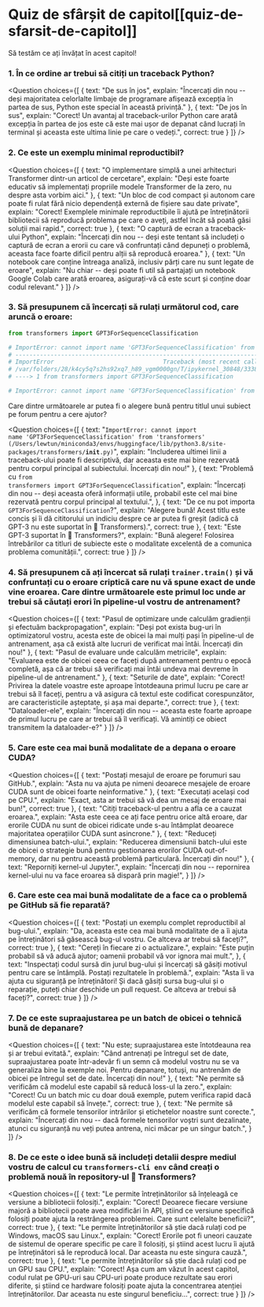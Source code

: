 <!-- DISABLE-FRONTMATTER-SECTIONS -->

# Quiz de sfârșit de capitol[[quiz-de-sfarsit-de-capitol]]

<CourseFloatingBanner
    chapter={8}
    classNames="absolute z-10 right-0 top-0"
/>

Să testăm ce ați învățat în acest capitol!

### 1. În ce ordine ar trebui să citiți un traceback Python?

<Question
	choices={[
		{
			text: "De sus în jos",
			explain: "Încercați din nou -- deși majoritatea celorlalte limbaje de programare afișează excepția în partea de sus, Python este special în această privință."
		},
		{
			text: "De jos în sus",
			explain: "Corect! Un avantaj al traceback-urilor Python care arată excepția în partea de jos este că este mai ușor de depanat când lucrați în terminal și aceasta este ultima linie pe care o vedeți.",
			correct: true
		}
	]}
/>

### 2. Ce este un exemplu minimal reproductibil?

<Question
	choices={[
		{
			text: "O implementare simplă a unei arhitecturi Transformer dintr-un articol de cercetare",
			explain: "Deși este foarte educativ să implementați propriile modele Transformer de la zero, nu despre asta vorbim aici."
		},
		{
			text: "Un bloc de cod compact și autonom care poate fi rulat fără nicio dependență externă de fișiere sau date private",
			explain: "Corect! Exemplele minimale reproductibile îi ajută pe întreținătorii bibliotecii să reproducă problema pe care o aveți, astfel încât să poată găsi soluții mai rapid.",
			correct: true
		},
		{
			text: "O captură de ecran a traceback-ului Python",
			explain: "Încercați din nou -- deși este tentant să includeți o captură de ecran a erorii cu care vă confruntați când depuneți o problemă, aceasta face foarte dificil pentru alții să reproducă eroarea."
		},
		{
			text: "Un notebook care conține întreaga analiză, inclusiv părți care nu sunt legate de eroare",
			explain: "Nu chiar -- deși poate fi util să partajați un notebook Google Colab care arată eroarea, asigurați-vă că este scurt și conține doar codul relevant."
		}
	]}
/>

### 3. Să presupunem că încercați să rulați următorul cod, care aruncă o eroare:

```py
from transformers import GPT3ForSequenceClassification

# ImportError: cannot import name 'GPT3ForSequenceClassification' from 'transformers' (/Users/lewtun/miniconda3/envs/huggingface/lib/python3.8/site-packages/transformers/__init__.py)
# ---------------------------------------------------------------------------
# ImportError                               Traceback (most recent call last)
# /var/folders/28/k4cy5q7s2hs92xq7_h89_vgm0000gn/T/ipykernel_30848/333858878.py in <module>
# ----> 1 from transformers import GPT3ForSequenceClassification

# ImportError: cannot import name 'GPT3ForSequenceClassification' from 'transformers' (/Users/lewtun/miniconda3/envs/huggingface/lib/python3.8/site-packages/transformers/__init__.py)
```

Care dintre următoarele ar putea fi o alegere bună pentru titlul unui subiect pe forum pentru a cere ajutor?

<Question
	choices={[
		{
			text: "<code>ImportError: cannot import name 'GPT3ForSequenceClassification' from 'transformers' (/Users/lewtun/miniconda3/envs/huggingface/lib/python3.8/site-packages/transformers/__init__.py)</code>",
			explain: "Includerea ultimei linii a traceback-ului poate fi descriptivă, dar aceasta este mai bine rezervată pentru corpul principal al subiectului. Încercați din nou!"
		},
		{
			text: "Problemă cu <code>from transformers import GPT3ForSequenceClassification</code>",
			explain: "Încercați din nou -- deși aceasta oferă informații utile, probabil este cel mai bine rezervată pentru corpul principal al textului.",
		},
		{
			text: "De ce nu pot importa <code>GPT3ForSequenceClassification</code>?",
			explain: "Alegere bună! Acest titlu este concis și îi dă cititorului un indiciu despre ce ar putea fi greșit (adică că GPT-3 nu este suportat în 🤗 Transformers).",
			correct: true
		},
		{
			text: "Este GPT-3 suportat în 🤗 Transformers?",
			explain: "Bună alegere! Folosirea întrebărilor ca titluri de subiecte este o modalitate excelentă de a comunica problema comunității.",
			correct: true
		}
	]}
/>

### 4. Să presupunem că ați încercat să rulați `trainer.train()` și vă confruntați cu o eroare criptică care nu vă spune exact de unde vine eroarea. Care dintre următoarele este primul loc unde ar trebui să căutați erori în pipeline-ul vostru de antrenament?

<Question
	choices={[
		{
			text: "Pasul de optimizare unde calculăm gradienții și efectuăm backpropagation",
			explain: "Deși pot exista bug-uri în optimizatorul vostru, acesta este de obicei la mai mulți pași în pipeline-ul de antrenament, așa că există alte lucruri de verificat mai întâi. Încercați din nou!"
		},
		{
			text: "Pasul de evaluare unde calculăm metricile",
			explain: "Evaluarea este de obicei ceea ce faceți după antrenament pentru o epocă completă, așa că ar trebui să verificați mai întâi undeva mai devreme în pipeline-ul de antrenament."
		},
		{
			text: "Seturile de date",
			explain: "Corect! Privirea la datele voastre este aproape întotdeauna primul lucru pe care ar trebui să îl faceți, pentru a vă asigura că textul este codificat corespunzător, are caracteristicile așteptate, și așa mai departe.",
			correct: true
		},
		{
			text: "Dataloader-ele",
			explain: "Încercați din nou -- aceasta este foarte aproape de primul lucru pe care ar trebui să îl verificați. Vă amintiți ce obiect transmitem la dataloader-e?"
		}
	]}
/>

### 5. Care este cea mai bună modalitate de a depana o eroare CUDA?

<Question
	choices={[
		{
			text: "Postați mesajul de eroare pe forumuri sau GitHub.",
			explain: "Asta nu va ajuta pe nimeni deoarece mesajele de eroare CUDA sunt de obicei foarte neinformative."
		},
		{
			text: "Executați același cod pe CPU.",
			explain: "Exact, asta ar trebui să vă dea un mesaj de eroare mai bun!",
			correct: true
		},
		{
			text: "Citiți traceback-ul pentru a afla ce a cauzat eroarea.",
			explain: "Asta este ceea ce ați face pentru orice altă eroare, dar erorile CUDA nu sunt de obicei ridicate unde s-au întâmplat deoarece majoritatea operațiilor CUDA sunt asincrone."
		},
		{
			text: "Reduceți dimensiunea batch-ului.",
			explain: "Reducerea dimensiunii batch-ului este de obicei o strategie bună pentru gestionarea erorilor CUDA out-of-memory, dar nu pentru această problemă particulară. Încercați din nou!"
		},
		{
			text: "Reporniți kernel-ul Jupyter.",
			explain: "Încercați din nou -- repornirea kernel-ului nu va face eroarea să dispară prin magie!",
		}
	]}
/>

### 6. Care este cea mai bună modalitate de a face ca o problemă pe GitHub să fie reparată?

<Question
	choices={[
		{
			text: "Postați un exemplu complet reproductibil al bug-ului.",
			explain: "Da, aceasta este cea mai bună modalitate de a îi ajuta pe întreținători să găsească bug-ul vostru. Ce altceva ar trebui să faceți?",
			correct: true
		},
		{
			text: "Cereți în fiecare zi o actualizare.",
			explain: "Este puțin probabil să vă aducă ajutor; oamenii probabil vă vor ignora mai mult.",
		},
		{
			text: "Inspectați codul sursă din jurul bug-ului și încercați să găsiți motivul pentru care se întâmplă. Postați rezultatele în problemă.",
			explain: "Asta îi va ajuta cu siguranță pe întreținători! Și dacă găsiți sursa bug-ului și o reparație, puteți chiar deschide un pull request. Ce altceva ar trebui să faceți?",
			correct: true
		}
	]}
/>

### 7. De ce este supraajustarea pe un batch de obicei o tehnică bună de depanare?

<Question
	choices={[
		{
			text: "Nu este; supraajustarea este întotdeauna rea și ar trebui evitată.",
			explain: "Când antrenați pe întregul set de date, supraajustarea poate într-adevăr fi un semn că modelul vostru nu se va generaliza bine la exemple noi. Pentru depanare, totuși, nu antrenăm de obicei pe întregul set de date. Încercați din nou!"
		},
		{
			text: "Ne permite să verificăm că modelul este capabil să reducă loss-ul la zero.",
			explain: "Corect! Cu un batch mic cu doar două exemple, putem verifica rapid dacă modelul este capabil să învețe.",
			correct: true
		},
		{
			text: "Ne permite să verificăm că formele tensorilor intrărilor și etichetelor noastre sunt corecte.",
			explain: "Încercați din nou -- dacă formele tensorilor voștri sunt dezalinate, atunci cu siguranță nu veți putea antrena, nici măcar pe un singur batch.",
		}
	]}
/>

### 8. De ce este o idee bună să includeți detalii despre mediul vostru de calcul cu `transformers-cli env` când creați o problemă nouă în repository-ul 🤗 Transformers?

<Question
	choices={[
		{
			text: "Le permite întreținătorilor să înțeleagă ce versiune a bibliotecii folosiți.",
			explain: "Corect! Deoarece fiecare versiune majoră a bibliotecii poate avea modificări în API, știind ce versiune specifică folosiți poate ajuta la restrângerea problemei. Care sunt celelalte beneficii?",
			correct: true
		},
		{
			text: "Le permite întreținătorilor să știe dacă rulați cod pe Windows, macOS sau Linux.",
			explain: "Corect! Erorile pot fi uneori cauzate de sistemul de operare specific pe care îl folosiți, și știind acest lucru îi ajută pe întreținători să le reproducă local. Dar aceasta nu este singura cauză.",
			correct: true
		},
		{
			text: "Le permite întreținătorilor să știe dacă rulați cod pe un GPU sau CPU.",
			explain: "Corect! Așa cum am văzut în acest capitol, codul rulat pe GPU-uri sau CPU-uri poate produce rezultate sau erori diferite, și știind ce hardware folosiți poate ajuta la concentrarea atenției întreținătorilor. Dar aceasta nu este singurul beneficiu...",
			correct: true
		}
	]}
/> 